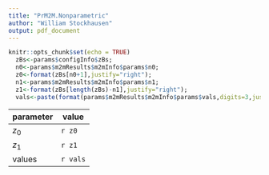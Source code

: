 ```yaml
---
title: "PrM2M.Nonparametric"
author: "William Stockhausen"
output: pdf_document
---
```


```r
knitr::opts_chunk$set(echo = TRUE)
  zBs<-params$configInfo$zBs;
  n0<-params$m2mResults$m2mInfo$params$n0;
  z0<-format(zBs[n0+1],justify="right");
  n1<-params$m2mResults$m2mInfo$params$n1;
  z1<-format(zBs[length(zBs)-n1],justify="right");
  vals<-paste(format(params$m2mResults$m2mInfo$params$vals,digits=3,justify="right"),collapse=", ");
```

  parameter | value
  ----------|--------------------
  $z_0$  | `r z0`
  $z_1$  | `r z1`
  values  | `r vals`
